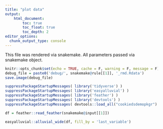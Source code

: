 ```yaml
---
title: "plot data"
output: 
    html_document:
        toc: true
        toc_float: true
        toc_depth: 2
editor_options:
  chunk_output_type: console
---
```


This file was rendered via snakemake. All parameters passed via snakemake object.

```r
knitr::opts_chunk$set(echo = TRUE, cache = F, warning = F, message = F)
debug_file = paste0('debug/', snakemake@rule[[1]], '_rmd.Rdata')
save.image(debug_file)
```


```r
suppressPackageStartupMessages( library('tidyverse') )
suppressPackageStartupMessages( library('easyalluvial') )
suppressPackageStartupMessages( library('feather') )
suppressPackageStartupMessages( library('devtools') )
suppressPackageStartupMessages( devtools::load_all("cookiedsdemopkgr") )
```



```r
df = feather::read_feather(snakemake@input[[1]])

easyalluvial::alluvial_wide(df, fill_by = 'last_variable')
```
